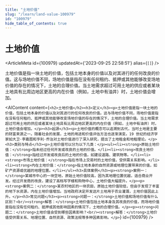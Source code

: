 ```yaml
---
title: "土地价值"
slug: "/learn/land-value-100979"
id: "100979"
hide_table_of_contents: true
---
```



# 土地价值

<ArticleMeta id={100979} updatedAt={'2023-09-25 22:58:51'} alias={`[]`} />
<div className='border-solid border-b border-t-0 my-4 border-[var(--ifm-color-gray-300)]' />

土地价值是指一块土地的价值，包括土地本身的价值以及对其进行的任何改良的价值。这与场地价值不同，场地价值是指在没有任何租约、抵押或其他能够改变场地价值的存在的情况下，土地的合理价值。当土地需求超过可用土地的供应或者某块土地具有比周边地区更高的内在价值（例如，土地中有油井）时，土地价值会增加。

<AIContent content={`<h2>土地价值</h2><h3>定义</h3><p>土地价值是指一块土地的价值，包括土地本身的价值以及对其进行的任何改良的价值。这与场地价值不同，场地价值是指在没有任何租约、抵押或其他能够改变场地价值的存在的情况下，土地的合理价值。当土地需求超过可用土地的供应或者某块土地具有比周边地区更高的内在价值（例如，土地中有油井）时，土地价值会增加。</p><h3>起源</h3><p>土地价值的概念可以追溯到古代，当时土地是主要的财富来源之一。随着社会的发展，土地的用途和价值评估方法也逐渐演变。19 世纪的经济学家如大卫·李嘉图和亨利·乔治对土地价值进行了深入研究，提出了土地租金和地租理论。</p><h3>类别与特点</h3><p>土地价值可以分为以下几类：</p><ul><li><strong>原始土地价值：</strong>指未经过任何开发或改良的土地的价值。</li><li><strong>改良土地价值：</strong>指经过开发或改良后的土地的价值，如建设道路、建筑物等。</li><li><strong>市场土地价值：</strong>指在市场上交易时的土地价值，受供需关系影响。</li><li><strong>内在土地价值：</strong>指土地本身的自然资源或地理位置带来的价值，如矿产资源或优越的地理位置。</li></ul><h3>具体案例</h3><p><strong>案例一：</strong>某城市中心的一块空地，原始土地价值较高，因为其地理位置优越，适合商业开发。经过开发商的改良，建设了高档写字楼和购物中心，土地价值大幅提升。</p><p><strong>案例二：</strong>某农村地区的一块农田，原始土地价值较低，但由于发现了丰富的地下水资源，内在土地价值增加。当地政府决定开发这片土地用于农业灌溉，土地价值因此上升。</p><h3>常见问题</h3><p><strong>问题一：</strong>土地价值和场地价值有什么区别？<br/><strong>解答：</strong>土地价值包括土地本身及其改良的价值，而场地价值是指在没有任何租约、抵押或其他影响因素的情况下，土地的合理价值。</p><p><strong>问题二：</strong>土地价值会受到哪些因素影响？<br/><strong>解答：</strong>土地价值受供需关系、地理位置、自然资源、政策法规等多种因素影响。</p>`} id={100979} />
